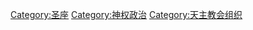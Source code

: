 {{Catmore}}

[[Category:圣座|Category:圣座]]
[[Category:神权政治|Category:神权政治]]
[[Category:天主教会组织|Category:天主教会组织]]